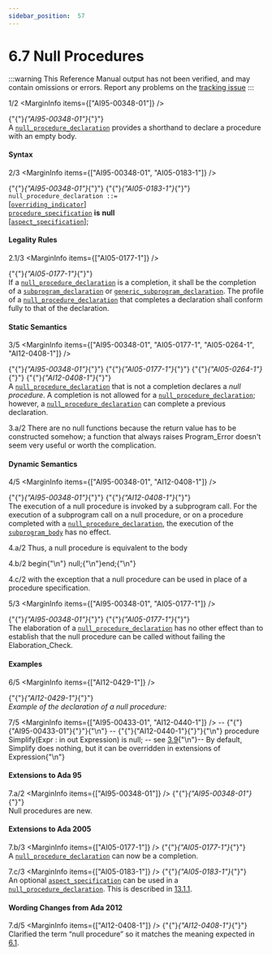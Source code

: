 ```yaml
---
sidebar_position:  57
---
```


# 6.7 Null Procedures

:::warning
This Reference Manual output has not been verified,
and may contain omissions or errors.
Report any problems on the [tracking issue](https://github.com/ada-lang-io/ada-lang-io/issues/20)
:::


<MarginText>1/2</MarginText>
<MarginInfo items={["AI95-00348-01"]} />
<p>{"{"}<em>{"AI95-00348-01"}</em>{"}"} <br />A <code><a href="../AA-6/AA-6.7#S0227">null_procedure_declaration</a></code> provides a shorthand to declare a procedure with an empty body. <br /></p>


#### Syntax

<MarginText>2/3</MarginText>
<MarginInfo items={["AI95-00348-01", "AI05-0183-1"]} />

<CodeBlock>
{"{"}<em>{"AI95-00348-01"}</em>{"}"} {"{"}<em>{"AI05-0183-1"}</em>{"}"} <br /><code>null_procedure_declaration</code><a id="S0227"></a><code> ::= </code><br />   [<code><a href="../AA-8/AA-8.3#S0234">overriding_indicator</a></code>]<br />   <code><a href="../AA-6/AA-6.1#S0197">procedure_specification</a></code> <strong>is</strong> <strong>null</strong><br />       [<code><a href="../AA-13/AA-13.1#S0346">aspect_specification</a></code>];<br />

</CodeBlock>

#### Legality Rules

<MarginText>2.1/3</MarginText>
<MarginInfo items={["AI05-0177-1"]} />
<p>{"{"}<em>{"AI05-0177-1"}</em>{"}"} <br />If a <code><a href="../AA-6/AA-6.7#S0227">null_procedure_declaration</a></code> is a completion, it shall be the completion of a <code><a href="../AA-6/AA-6.1#S0195">subprogram_declaration</a></code> or <code><a href="../AA-12/AA-12.1#S0311">generic_subprogram_declaration</a></code>. The profile of a <code><a href="../AA-6/AA-6.7#S0227">null_procedure_declaration</a></code> that completes a declaration shall conform fully to that of the declaration. <br /></p>


#### Static Semantics

<MarginText>3/5</MarginText>
<MarginInfo items={["AI95-00348-01", "AI05-0177-1", "AI05-0264-1", "AI12-0408-1"]} />
<p>{"{"}<em>{"AI95-00348-01"}</em>{"}"} {"{"}<em>{"AI05-0177-1"}</em>{"}"} {"{"}<em>{"AI05-0264-1"}</em>{"}"} {"{"}<em>{"AI12-0408-1"}</em>{"}"} <br />A <code><a href="../AA-6/AA-6.7#S0227">null_procedure_declaration</a></code> that is not a completion declares a <em>null procedure</em>. A completion is not allowed for a <code><a href="../AA-6/AA-6.7#S0227">null_procedure_declaration</a></code>; however, a <code><a href="../AA-6/AA-6.7#S0227">null_procedure_declaration</a></code> can complete a previous declaration. <br /></p>

<MarginText>3.a/2</MarginText>
<Admonition type="aarm" aarm="reason" title="Reason: ">
<strong></strong>There are no null functions because the return value has to be constructed somehow; a function that always raises Program_Error doesn't seem very useful or worth the complication. <br /></Admonition>


#### Dynamic Semantics

<MarginText>4/5</MarginText>
<MarginInfo items={["AI95-00348-01", "AI12-0408-1"]} />
<p>{"{"}<em>{"AI95-00348-01"}</em>{"}"} {"{"}<em>{"AI12-0408-1"}</em>{"}"} <br />The execution of a null procedure is invoked by a subprogram call. For the execution of a subprogram call on a null procedure, or on a procedure completed with a <code><a href="../AA-6/AA-6.7#S0227">null_procedure_declaration</a></code>, the execution of the <code><a href="../AA-6/AA-6.3#S0216">subprogram_body</a></code> has no effect. <br /></p>

<MarginText>4.a/2</MarginText>
<Admonition type="aarm" aarm="ramification" title="Ramification: ">
<strong></strong>Thus, a null procedure is equivalent to the body <br /></Admonition>

<MarginText>4.b/2</MarginText>
<CodeBlock language="ada">
begin{"\n"}   null;{"\n"}end;{"\n"}

</CodeBlock>
<MarginText>4.c/2</MarginText>
<Admonition type="aarm" aarm="note" title="Note: ">
with the exception that a null procedure can be used in place of a procedure specification. <br /></Admonition>

<MarginText>5/3</MarginText>
<MarginInfo items={["AI95-00348-01", "AI05-0177-1"]} />
<p>{"{"}<em>{"AI95-00348-01"}</em>{"}"} {"{"}<em>{"AI05-0177-1"}</em>{"}"} <br />The elaboration of a <code><a href="../AA-6/AA-6.7#S0227">null_procedure_declaration</a></code> has no other effect than to establish that the null procedure can be called without failing the Elaboration_Check. <br /></p>


#### Examples

<MarginText>6/5</MarginText>
<MarginInfo items={["AI12-0429-1"]} />
<p>{"{"}<em>{"AI12-0429-1"}</em>{"}"} <em><br />Example of the declaration of a null procedure:</em> <br /></p>

<MarginText>7/5</MarginText>
<MarginInfo items={["AI95-00433-01", "AI12-0440-1"]} />
<CodeBlock language="ada">
--  {"{"}{"AI95-00433-01"}{"}"}{"\n"} --  {"{"}{"AI12-0440-1"}{"}"}{"\n"} procedure Simplify(Expr : in out Expression) is null; -- see <a href="../AA-3/AA-3.9">3.9</a>{"\n"}-- By default, Simplify does nothing, but it can  be overridden in extensions of Expression{"\n"}

</CodeBlock>

#### Extensions to Ada 95

<MarginText>7.a/2</MarginText>
<MarginInfo items={["AI95-00348-01"]} />
<Admonition type="aarm" aarm="note" title="Note: ">
{"{"}<em>{"AI95-00348-01"}</em>{"}"} <br />Null procedures are new. <br /></Admonition>


#### Extensions to Ada 2005

<MarginText>7.b/3</MarginText>
<MarginInfo items={["AI05-0177-1"]} />
<Admonition type="aarm" aarm="note" title="Note: ">
{"{"}<em>{"AI05-0177-1"}</em>{"}"} <br />A <code><a href="../AA-6/AA-6.7#S0227">null_procedure_declaration</a></code> can now be a completion.<br /></Admonition>

<MarginText>7.c/3</MarginText>
<MarginInfo items={["AI05-0183-1"]} />
<Admonition type="aarm" aarm="note" title="Note: ">
{"{"}<em>{"AI05-0183-1"}</em>{"}"} <br />An optional <code><a href="../AA-13/AA-13.1#S0346">aspect_specification</a></code> can be used in a <code><a href="../AA-6/AA-6.7#S0227">null_procedure_declaration</a></code>. This is described in <a href="../AA-13/AA-13.1#Subclause_13.1.1">13.1.1</a>. <br /></Admonition>


#### Wording Changes from Ada 2012

<MarginText>7.d/5</MarginText>
<MarginInfo items={["AI12-0408-1"]} />
<Admonition type="aarm" aarm="note" title="Note: ">
{"{"}<em>{"AI12-0408-1"}</em>{"}"} <br />Clarified the term &ldquo;null procedure&rdquo; so it matches the meaning expected in <a href="../AA-6/AA-6.1">6.1</a>. <br /></Admonition>


